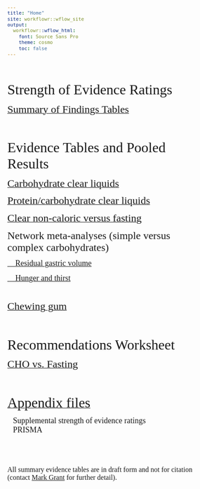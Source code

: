 ```yaml
---
title: "Home"
site: workflowr::wflow_site
output:
  workflowr::wflow_html:
    font: Source Sans Pro
    theme: cosmo
    toc: false
---
```


```{=html}
<style type="text/css">
  body{
  font-size: 9.5pt;
  font-family: Source Sans Pro;
}

.list-group-item.active, .list-group-item.active:hover, .list-group-item.active:focus {
  color: #090909;
  background-color: #0909093d;
}

.lightable-classic.lightable-hover tbody tr:hover {
    background-color: #c5d4e4;
}
.btn-xs, .btn-group-xs>.btn { 
display: none; 
}

.btn-default {
display: none !important; 
}
</style>
```


<br/><br/>

<font size = 6> Strength of Evidence Ratings </font>

[<font size = 5> Summary of Findings Tables </font>](soe_final.html)

<br><br>

<font size = 6> Evidence Tables and Pooled Results </font>

[<font size = 5> Carbohydrate clear liquids </font>](cho_final.html)<br/>

[<font size = 5> Protein/carbohydrate clear liquids  </font>](protein_final.html)

[<font size = 5> Clear non-caloric versus fasting </font>](noncaloric_clear.html)

<font size = 5> Network meta-analyses (simple versus complex carbohydrates)</font>

[<font size = 4> &emsp;Residual gastric volume</font>](nma_final.html)

[<font size = 4> &emsp;Hunger and thirst  </font>](nma_hunger_thirst.html)

<br/>

[<font size = 5> Chewing gum</font>](gum_final.html)

<br/><br/>

<font size = 6> Recommendations Worksheet</font>

[<font size = 5> CHO vs. Fasting </font>](cho_fasting_gradepro.html)

<br/><br/>

[<font size = 6> Appendix files </font>](appendix.html)

    <font size = 4>Supplemental strength of evidence ratings </font>
<br/>
    <font size = 4>PRISMA</font>

<br/><br/><br/>

<font size = 3> All summary evidence tables are in draft form and not for citation (contact <a href="mailto:mgrantmd@gmail.com">Mark Grant</a> for further detail). </font>


